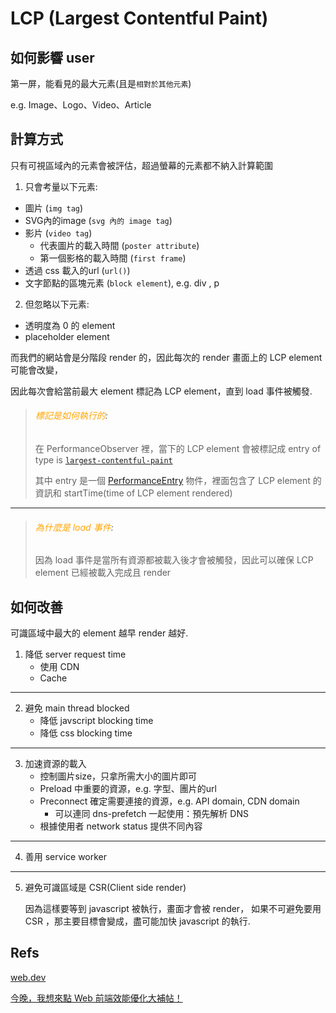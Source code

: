 # LCP (Largest Contentful Paint)

## 如何影響 user

第一屏，能看見的最大元素(且是`相對於其他元素`)

e.g. Image、Logo、Video、Article

## 計算方式

只有可視區域內的元素會被評估，超過螢幕的元素都不納入計算範圍

1. 只會考量以下元素: 
  - 圖片 (`img tag`)
  - SVG內的image (`svg 內的 image tag`)
  - 影片 (`video tag`)
    - 代表圖片的載入時間 (`poster attribute`)
    - 第一個影格的載入時間 (`first frame`)
  - 透過 css 載入的url (`url()`)
  - 文字節點的區塊元素 (`block element`), e.g. div , p

2. 但忽略以下元素:
  - 透明度為 0 的 element
  - placeholder element

而我們的網站會是分階段 render 的，因此每次的 render 畫面上的 LCP element 可能會改變，

因此每次會給當前最大 element 標記為 LCP element，直到 load 事件被觸發.


> ###### <font color='orange'>標記是如何執行的</font>:
> 在 PerformanceObserver 裡，當下的 LCP element 會被標記成 entry of type is [`largest-contentful-paint`](https://developer.mozilla.org/en-US/docs/Web/API/LargestContentfulPaint)
>
> 其中 entry 是一個 [PerformanceEntry](https://developer.mozilla.org/en-US/docs/Web/API/PerformanceEntry) 物件，裡面包含了 LCP element 的資訊和 startTime(time of LCP element rendered)

------------------------------------------------------------------------

> ###### <font color='orange'>為什麼是 load 事件</font>:
> 因為 load 事件是當所有資源都被載入後才會被觸發，因此可以確保 LCP element 已經被載入完成且 render


## 如何改善

可識區域中最大的 element 越早 render 越好.

1. 降低 server request time
    - 使用 CDN
    - Cache

------------------------------------------------------------------------

2. 避免 main thread blocked
    - 降低 javscript blocking time
    - 降低 css blocking time

------------------------------------------------------------------------

3. 加速資源的載入
    - 控制圖片size，只拿所需大小的圖片即可
    - Preload 中重要的資源，e.g. 字型、團片的url
    - Preconnect 確定需要連接的資源，e.g. API domain, CDN domain 
      - 可以連同 dns-prefetch 一起使用：預先解析 DNS
    - 根據使用者 network status 提供不同內容

------------------------------------------------------------------------

4. 善用 service worker

------------------------------------------------------------------------

5. 避免可識區域是 CSR(Client side render)
  
    因為這樣要等到 javascript 被執行，畫面才會被 render，
    如果不可避免要用 CSR ，那主要目標會變成，盡可能加快 javascript 的執行.


## Refs

[web.dev](https://web.dev/articles/lcp?hl=en)

[今晚，我想來點 Web 前端效能優化大補帖！](https://medium.com/starbugs/%E4%BB%8A%E6%99%9A-%E6%88%91%E6%83%B3%E4%BE%86%E9%BB%9E-web-%E5%89%8D%E7%AB%AF%E6%95%88%E8%83%BD%E5%84%AA%E5%8C%96%E5%A4%A7%E8%A3%9C%E5%B8%96-e1a5805c1ca2)


